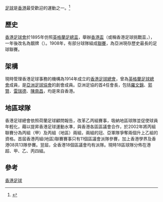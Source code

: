 [[足球|足球]]是[[香港|香港]]最受歡迎的運動之一。<ref>{{cite web|url=http://special.hkjc.com/sports/ch/news-detail.asp?newsID=1005|title=賽馬會青少年足球推廣 培育球壇明日之星|date=2012年5月21日|accessdate=2014年7月15日|archive-url=https://web.archive.org/web/20140717211825/http://special.hkjc.com/sports/ch/news-detail.asp?newsID=1005|archive-date=2014年7月17日|dead-url=yes}}</ref>

== 歷史 ==
{{more|香港足球歷史}}
[[香港足球會|香港足球會]]於1895年仿照[[英格蘭足總盃|英格蘭足總盃]]，舉辦[[香港高級組銀牌|香港盃]]（或稱香港足球挑戰盃，{{lang-en|Hongkong Football Challenge Cup}}），一年後改名為銀牌（{{lang-en|Challenge Shield}}）。1908年，有部分球隊組成[[香港甲組足球聯賽|聯賽]]，為亞洲現存歷史最長的足球聯賽。

== 架構 ==
現時管理香港足球事務的機構為1914年成立的[[香港足球總會|香港足球總會]]，曾為[[英格蘭足球總會|英格蘭足球總會]]成員，是[[亞洲足球協會|亞洲足球協會]]的創會成員。亞洲足協的首4任會長，包括[[羅文錦|羅文錦]]、[[郭贊|郭贊]]、[[雷瑞德|雷瑞德]]、[[陳南昌|陳南昌]]，均是來自香港。

== 地區球隊 ==
香港足球總會依照荷蘭足球顧問報告，改革乙丙組賽事，吸納地區球隊並促使球員年輕化，藉以提昇香港足球運動水準，與香港各區區議會合作，於2002年將丙組聯賽分為丙組（甲）及丙組（地區）兩組，兩組的冠、亞軍隊爭奪兩個升上乙組的資格。首屆香港丙組(地區)聯賽賽事只有11個區議會派隊參賽，加上香港學界及香港08共13隊參賽。翌屆，全香港18個區議會均有派隊。現時18區球隊分佈在港超、甲、乙、丙四組。

== 參考 ==
{{reflist}}
{{香港足球}}
{{香港足球聯賽地區隊伍}}
{{FLS}}
[[Category:香港足球|香港足球]]